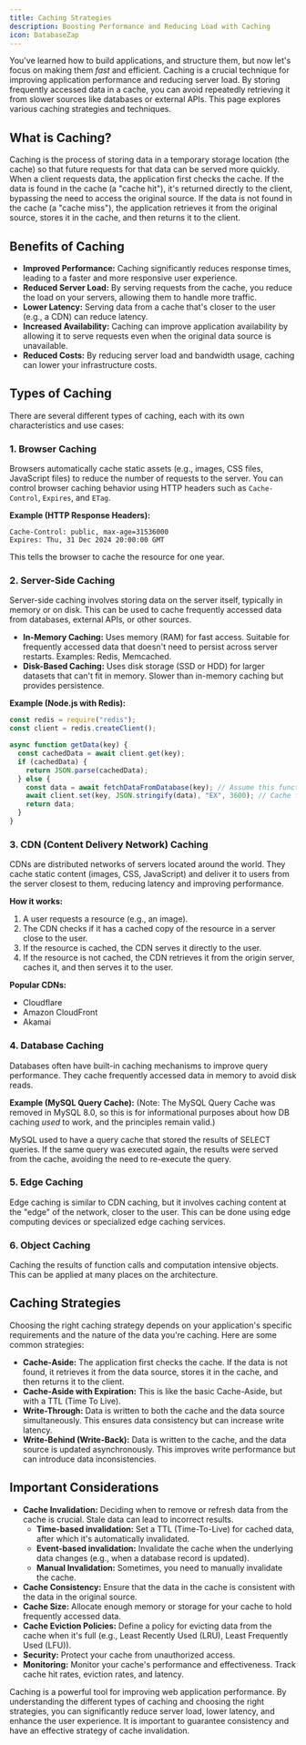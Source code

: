 ```yaml
---
title: Caching Strategies
description: Boosting Performance and Reducing Load with Caching
icon: DatabaseZap
---
```


You've learned how to build applications, and structure them, but now let's focus on making them _fast_ and efficient.
Caching is a crucial technique for improving application performance and reducing server load.
By storing frequently accessed data in a cache, you can avoid repeatedly retrieving it from slower sources like databases or external APIs.
This page explores various caching strategies and techniques.

## What is Caching?

Caching is the process of storing data in a temporary storage location (the cache) so that future requests for that data can be served more quickly.
When a client requests data, the application first checks the cache.
If the data is found in the cache (a "cache hit"), it's returned directly to the client, bypassing the need to access the original source.
If the data is not found in the cache (a "cache miss"), the application retrieves it from the original source, stores it in the cache, and then returns it to the client.

## Benefits of Caching

- **Improved Performance:** Caching significantly reduces response times, leading to a faster and more responsive user experience.
- **Reduced Server Load:** By serving requests from the cache, you reduce the load on your servers, allowing them to handle more traffic.
- **Lower Latency:** Serving data from a cache that's closer to the user (e.g., a CDN) can reduce latency.
- **Increased Availability:** Caching can improve application availability by allowing it to serve requests even when the original data source is unavailable.
- **Reduced Costs:** By reducing server load and bandwidth usage, caching can lower your infrastructure costs.

## Types of Caching

There are several different types of caching, each with its own characteristics and use cases:

### 1. Browser Caching

Browsers automatically cache static assets (e.g., images, CSS files, JavaScript files) to reduce the number of requests to the server.
You can control browser caching behavior using HTTP headers such as `Cache-Control`, `Expires`, and `ETag`.

**Example (HTTP Response Headers):**

```
Cache-Control: public, max-age=31536000
Expires: Thu, 31 Dec 2024 20:00:00 GMT
```

This tells the browser to cache the resource for one year.

### 2. Server-Side Caching

Server-side caching involves storing data on the server itself, typically in memory or on disk.
This can be used to cache frequently accessed data from databases, external APIs, or other sources.

- **In-Memory Caching:** Uses memory (RAM) for fast access.
  Suitable for frequently accessed data that doesn't need to persist across server restarts.
  Examples: Redis, Memcached.
- **Disk-Based Caching:** Uses disk storage (SSD or HDD) for larger datasets that can't fit in memory.
  Slower than in-memory caching but provides persistence.

**Example (Node.js with Redis):**

```javascript
const redis = require("redis");
const client = redis.createClient();

async function getData(key) {
  const cachedData = await client.get(key);
  if (cachedData) {
    return JSON.parse(cachedData);
  } else {
    const data = await fetchDataFromDatabase(key); // Assume this function fetches data from DB
    await client.set(key, JSON.stringify(data), "EX", 3600); // Cache for 1 hour
    return data;
  }
}
```

### 3. CDN (Content Delivery Network) Caching

CDNs are distributed networks of servers located around the world.
They cache static content (images, CSS, JavaScript) and deliver it to users from the server closest to them, reducing latency and improving performance.

**How it works:**

1. A user requests a resource (e.g., an image).
2. The CDN checks if it has a cached copy of the resource in a server close to the user.
3. If the resource is cached, the CDN serves it directly to the user.
4. If the resource is not cached, the CDN retrieves it from the origin server, caches it, and then serves it to the user.

**Popular CDNs:**

- Cloudflare
- Amazon CloudFront
- Akamai

### 4. Database Caching

Databases often have built-in caching mechanisms to improve query performance.
They cache frequently accessed data in memory to avoid disk reads.

**Example (MySQL Query Cache):**
(Note: The MySQL Query Cache was removed in MySQL 8.0, so this is for informational purposes about how DB caching _used_ to work, and the principles remain valid.)

MySQL used to have a query cache that stored the results of SELECT queries.
If the same query was executed again, the results were served from the cache, avoiding the need to re-execute the query.

### 5. Edge Caching

Edge caching is similar to CDN caching, but it involves caching content at the "edge" of the network, closer to the user.
This can be done using edge computing devices or specialized edge caching services.

### 6. Object Caching

Caching the results of function calls and computation intensive objects.
This can be applied at many places on the architecture.

## Caching Strategies

Choosing the right caching strategy depends on your application's specific requirements and the nature of the data you're caching.
Here are some common strategies:

- **Cache-Aside:** The application first checks the cache.
  If the data is not found, it retrieves it from the data source, stores it in the cache, and then returns it to the client.
- **Cache-Aside with Expiration:** This is like the basic Cache-Aside, but with a TTL (Time To Live).
- **Write-Through:** Data is written to both the cache and the data source simultaneously.
  This ensures data consistency but can increase write latency.
- **Write-Behind (Write-Back):** Data is written to the cache, and the data source is updated asynchronously.
  This improves write performance but can introduce data inconsistencies.

## Important Considerations

- **Cache Invalidation:** Deciding when to remove or refresh data from the cache is crucial.
  Stale data can lead to incorrect results.
  - **Time-based invalidation:** Set a TTL (Time-To-Live) for cached data, after which it's automatically invalidated.
  - **Event-based invalidation:** Invalidate the cache when the underlying data changes (e.g., when a database record is updated).
  - **Manual Invalidation:** Sometimes, you need to manually invalidate the cache.
- **Cache Consistency:** Ensure that the data in the cache is consistent with the data in the original source.
- **Cache Size:** Allocate enough memory or storage for your cache to hold frequently accessed data.
- **Cache Eviction Policies:** Define a policy for evicting data from the cache when it's full (e.g., Least Recently Used (LRU), Least Frequently Used (LFU)).
- **Security:** Protect your cache from unauthorized access.
- **Monitoring:** Monitor your cache's performance and effectiveness.
  Track cache hit rates, eviction rates, and latency.

Caching is a powerful tool for improving web application performance.
By understanding the different types of caching and choosing the right strategies, you can significantly reduce server load, lower latency, and enhance the user experience.
It is important to guarantee consistency and have an effective strategy of cache invalidation.
